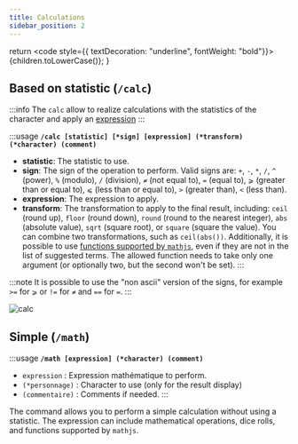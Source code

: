 ```yaml
---
title: Calculations
sidebar_position: 2
---
```


  return <code style={{ textDecoration: "underline", fontWeight: "bold"}}>{children.toLowerCase()}</code>;
}

## Based on statistic (`/calc`)

:::info
The `calc` allow to realize calculations with the statistics of the character and apply an [expression](../../introduction/expression.mdx)
:::

:::usage
**`/calc [statistic] [*sign] [expression] (*transform) (*character) (comment)`**
- **<CL>statistic</CL>**: The statistic to use.  
- **<CL>sign</CL>**: The sign of the operation to perform. Valid signs are: `+`, `-`, `*`, `/`, `^` (power), `%` (modulo), `/` (division), `≠` (not equal to), `=` (equal to), `⩾` (greater than or equal to), `⩽` (less than or equal to), `>` (greater than), `<` (less than).  
- **<CL>expression</CL>**: The expression to apply.  
- **<CL>transform</CL>**: The transformation to apply to the final result, including: `ceil` (round up), `floor` (round down), `round` (round to the nearest integer), `abs` (absolute value), `sqrt` (square root), or `square` (square the value). You can combine two transformations, such as `ceil(abs())`. Additionally, it is possible to use [functions supported by `mathjs`](https://mathjs.org/docs/reference/functions.html), even if they are not in the list of suggested terms. The allowed function needs to take only one argument (or optionally two, but the second won't be set).
:::

:::note
It is possible to use the "non ascii" version of the signs, for example `>=` for `⩾` or `!=` for `≠` and `==` for `=`.
:::

![calc](/assets/rolls/db/calc.png)

## Simple (`/math`)

:::usage
**`/math [expression] (*character) (comment)`**
- `expression` : Expression mathématique to perform.
- `(*personnage)` : Character to use (only for the result display)
- `(commentaire)` : Comments if needed.
:::

The command allows you to perform a simple calculation without using a statistic. The expression can include mathematical operations, dice rolls, and functions supported by `mathjs`.